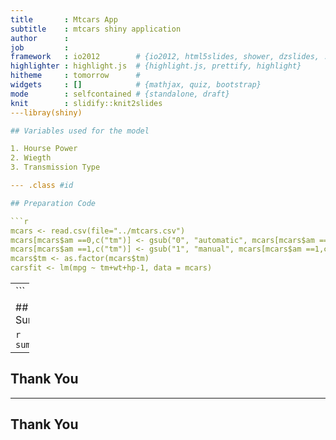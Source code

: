 ```yaml
---
title       : Mtcars App
subtitle    : mtcars shiny application
author      : 
job         : 
framework   : io2012        # {io2012, html5slides, shower, dzslides, ...}
highlighter : highlight.js  # {highlight.js, prettify, highlight}
hitheme     : tomorrow      # 
widgets     : []            # {mathjax, quiz, bootstrap}
mode        : selfcontained # {standalone, draft}
knit        : slidify::knit2slides
---libray(shiny)

## Variables used for the model

1. Hourse Power
2. Wiegth
3. Transmission Type

--- .class #id 

## Preparation Code

```r
mcars <- read.csv(file="../mtcars.csv")
mcars[mcars$am ==0,c("tm")] <- gsub("0", "automatic", mcars[mcars$am ==0,c("am")])
mcars[mcars$am ==1,c("tm")] <- gsub("1", "manual", mcars[mcars$am ==1,c("am")])
mcars$tm <- as.factor(mcars$tm)
carsfit <- lm(mpg ~ tm+wt+hp-1, data = mcars)

```


---
```


## Model Summary
  
```r
summary(carsfit)
```  
  
  
---

## Thank You



---


## Thank You